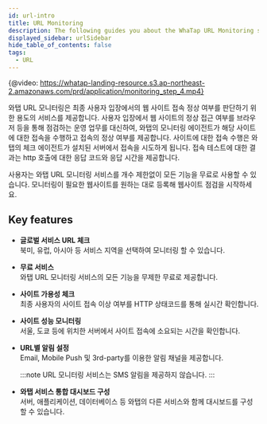 ```yaml
---
id: url-intro
title: URL Monitoring
description: The following guides you about the WhaTap URL Monitoring service.
displayed_sidebar: urlSidebar
hide_table_of_contents: false
tags:
  - URL
---
```


{@video: https://whatap-landing-resource.s3.ap-northeast-2.amazonaws.com/prd/application/monitoring_step_4.mp4}

와탭 URL 모니터링은 최종 사용자 입장에서의 웹 사이트 접속 정상 여부를 판단하기 위한 용도의 서비스를 제공합니다. 사용자 입장에서 웹 사이트의 정상 접근 여부를 브라우저 등을 통해 점검하는 운영 업무를 대신하여, 와탭의 모니터링 에이전트가 해당 사이트에 대한 접속을 수행하고 접속의 정상 여부를 제공합니다. 사이트에 대한 접속 수행은 와탭의 체크 에이전트가 설치된 서버에서 접속을 시도하게 됩니다. 접속 테스트에 대한 결과는 http 호출에 대한 응답 코드와 응답 시간을 제공합니다. 

사용자는 와탭 URL 모니터링 서비스를 개수 제한없이 모든 기능을 무료로 사용할 수 있습니다. 모니터링이 필요한 웹사이트를 원하는 대로 등록해 웹사이트 점검을 시작하세요. 

<!-- 

와탭 URL 모니터링은 최종 사용자 입장에서의 웹 사이트 접속 정상 여부를 판단하기 위한 용도의 서비스를 제공합니다. 
와탭 URL 모니터링 서비스는 최종 사용자 입장에서 웹사이트 이용에 문제가 있는지 여부를 점검하는 운영 업무를 대신합니다. 

-->

## Key features

-   **글로벌 서비스 URL 체크**<br/>
    북미, 유럽, 아시아 등 서비스 지역을 선택하여 모니터링 할 수 있습니다.

-   **무료 서비스**<br/>
    와탭 URL 모니터링 서비스의 모든 기능을 무제한 무료로 제공합니다.

-   **사이트 가용성 체크**<br/>
    최종 사용자의 사이트 접속 이상 여부를 HTTP 상태코드를 통해 실시간 확인합니다.

-   **사이트 성능 모니터링**<br/>
    서울, 도쿄 등에 위치한 서버에서 사이트 접속에 소요되는 시간을 확인합니다.

-   **URL별 알림 설정**<br/>
    Email, Mobile Push 및 3rd-party를 이용한 알림 채널을 제공합니다.

    :::note
    URL 모니터링 서비스는 SMS 알림을 제공하지 않습니다.
    :::

-   **와탭 서비스 통합 대시보드 구성**<br/>
    서버, 애플리케이션, 데이터베이스 등 와탭의 다른 서비스와 함께 대시보드를 구성할 수 있습니다.         
